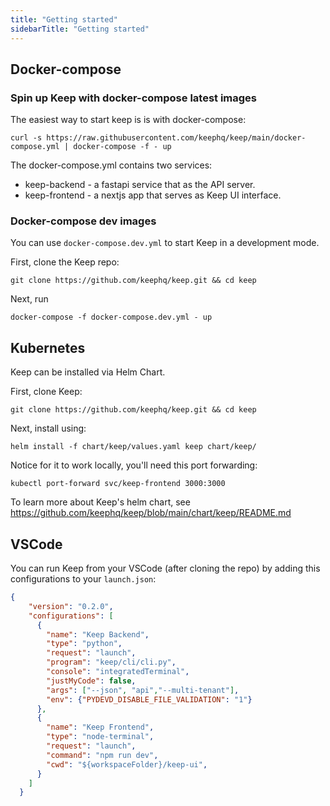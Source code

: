 ```yaml
---
title: "Getting started"
sidebarTitle: "Getting started"
---
```


## Docker-compose

### Spin up Keep with docker-compose latest images
The easiest way to start keep is is with docker-compose:
```
curl -s https://raw.githubusercontent.com/keephq/keep/main/docker-compose.yml | docker-compose -f - up
```

The docker-compose.yml contains two services:
- keep-backend - a fastapi service that as the API server.
- keep-frontend - a nextjs app that serves as Keep UI interface.

### Docker-compose dev images
You can use `docker-compose.dev.yml` to start Keep in a development mode.

First, clone the Keep repo:
```
git clone https://github.com/keephq/keep.git && cd keep
```

Next, run
```
docker-compose -f docker-compose.dev.yml - up
```


## Kubernetes
Keep can be installed via Helm Chart.

First, clone Keep:
```
git clone https://github.com/keephq/keep.git && cd keep
```

Next, install using:
```
helm install -f chart/keep/values.yaml keep chart/keep/
```

Notice for it to work locally, you'll need this port forwarding:
```
kubectl port-forward svc/keep-frontend 3000:3000
```

To learn more about Keep's helm chart, see https://github.com/keephq/keep/blob/main/chart/keep/README.md

## VSCode
You can run Keep from your VSCode (after cloning the repo) by adding this configurations to your `launch.json`:

```json
{
    "version": "0.2.0",
    "configurations": [
      {
        "name": "Keep Backend",
        "type": "python",
        "request": "launch",
        "program": "keep/cli/cli.py",
        "console": "integratedTerminal",
        "justMyCode": false,
        "args": ["--json", "api","--multi-tenant"],
        "env": {"PYDEVD_DISABLE_FILE_VALIDATION": "1"}
      },
      {
        "name": "Keep Frontend",
        "type": "node-terminal",
        "request": "launch",
        "command": "npm run dev",
        "cwd": "${workspaceFolder}/keep-ui",
      }
    ]
  }
```
